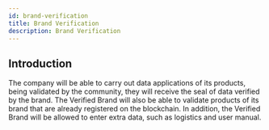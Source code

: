 ```yaml
---
id: brand-verification
title: Brand Verification
description: Brand Verification
---
```


## Introduction
The company will be able to carry out data applications of its products, being validated by the community, they will receive the seal of data verified by the brand. The Verified Brand will also be able to validate products of its brand that are already registered on the blockchain. In addition, the Verified Brand will be allowed to enter extra data, such as logistics and user manual. 